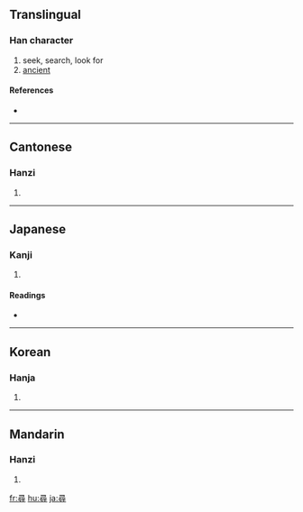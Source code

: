 {{see|寻}}
==Translingual==

===Han character===
{{Han char|rn=41|rad=寸|as=09|sn=12|four=1734<sub>6</sub>|canj=尸一一口戈 (SMMRI)}}

# seek, search, look for
# [[ancient]]

====References====
* {{Han ref|kx=0295.120|dkj=07447|dj=0586.020|hdz=10510.010|uh=5C0B|ud=23563|bh=B44D|bd=46157}}

----

==Cantonese==

===Hanzi===
{{yue-hanzi|jyut=|y=cham4}}

# {{defn|Cantonese}}

----

==Japanese==

===Kanji===
{{ja-kanji|grade=c|rs=寸09}}

# {{defn|Japanese}}

====Readings====
* {{ja-readings|on=[[じん]] (jin)|kun=[[たずねる]] (tazuneru), [[ひろ]] (hiro), [[つね]] (tsune)}}

----

==Korean==

===Hanja===
{{ko-hanja|hangeul=심|rv=sim|mr=sim}}

# {{defn|Korean}}

----

==Mandarin==

===Hanzi===
{{cmn-hanzi|sim=寻|pin=[[xín]] ([[xin2]]), [[xún]] ([[xun2]])|wg=hsin<sup>2</sup>, hsün<sup>2</sup>}}

# {{defn|Mandarin}}

[[fr:尋]]
[[hu:尋]]
[[ja:尋]]